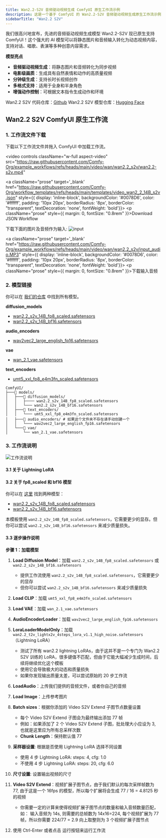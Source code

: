 ```yaml
---
title: Wan2.2-S2V 音频驱动视频生成 ComfyUI 原生工作流示例
description: 这是一个基于 ComfyUI 的 Wan2.2-S2V 音频驱动视频生成原生工作流示例。
sidebarTitle: "Wan2.2 S2V"
---
```


我们很高兴地宣布，先进的音频驱动视频生成模型 Wan2.2-S2V 现已原生支持 ComfyUI！这个强大的 AI 模型可以将静态图片和音频输入转化为动态视频内容，支持对话、唱歌、表演等多种创意内容需求。

**模型亮点**
- **音频驱动视频生成**：将静态图片和音频转化为同步视频
- **电影级画质**：生成具有自然表情和动作的高质量视频
- **分钟级生成**：支持长时长视频创作
- **多格式支持**：适用于全身和半身角色
- **增强动作控制**：可根据文本指令生成动作和环境

Wan2.2 S2V 代码仓库：[Github](https://github.com/aigc-apps/VideoX-Fun)
Wan2.2 S2V 模型仓库：[Hugging Face](https://huggingface.co/Wan-AI/Wan2.2-S2V-14B)


## Wan2.2 S2V ComfyUI 原生工作流

<UpdateReminder/>

### 1. 工作流文件下载

下载以下工作流文件并拖入 ComfyUI 中加载工作流。

<video
  controls
  className="w-full aspect-video"
  src="https://raw.githubusercontent.com/Comfy-Org/example_workflows/refs/heads/main/video/wan/wan2.2_s2v/wan2.2-s2v.mp4"
></video>

<a className="prose"  target='_blank'  href="https://raw.githubusercontent.com/Comfy-Org/workflow_templates/refs/heads/main/templates/video_wan2_2_14B_s2v.json" style={{ display: 'inline-block', backgroundColor: '#0078D6', color: '#ffffff', padding: '10px 20px', borderRadius: '8px', borderColor: "transparent", textDecoration: 'none', fontWeight: 'bold'}}>
    <p className="prose" style={{ margin: 0, fontSize: "0.8rem" }}>Download JSON Workflow</p>
</a>

下载下面的图片及音频作为输入:
![input](https://raw.githubusercontent.com/Comfy-Org/example_workflows/refs/heads/main/video/wan/wan2.2_s2v/input.jpg)

<a className="prose"  target='_blank'  href="https://raw.githubusercontent.com/Comfy-Org/example_workflows/refs/heads/main/video/wan/wan2.2_s2v/input_audio.MP3" style={{ display: 'inline-block', backgroundColor: '#0078D6', color: '#ffffff', padding: '10px 20px', borderRadius: '8px', borderColor: "transparent", textDecoration: 'none', fontWeight: 'bold'}}>
    <p className="prose" style={{ margin: 0, fontSize: "0.8rem" }}>下载输入音频</p>
</a>

### 2. 模型链接

你可以在 [我们的仓库](https://huggingface.co/Comfy-Org/Wan_2.2_ComfyUI_Repackaged) 中找到所有模型。

**diffusion_models**       
- [wan2.2_s2v_14B_fp8_scaled.safetensors](https://huggingface.co/Comfy-Org/Wan_2.2_ComfyUI_Repackaged/resolve/main/split_files/diffusion_models/wan2.2_s2v_14B_fp8_scaled.safetensors)
- [wan2.2_s2v_14B_bf16.safetensors](https://huggingface.co/Comfy-Org/Wan_2.2_ComfyUI_Repackaged/resolve/main/split_files/diffusion_models/wan2.2_s2v_14B_bf16.safetensors)

**audio_encoders**
- [wav2vec2_large_english_fp16.safetensors](https://huggingface.co/Comfy-Org/Wan_2.2_ComfyUI_Repackaged/resolve/main/split_files/audio_encoders/wav2vec2_large_english_fp16.safetensors)

**vae**
- [wan_2.1_vae.safetensors](https://huggingface.co/Comfy-Org/Wan_2.2_ComfyUI_Repackaged/resolve/main/split_files/vae/wan_2.1_vae.safetensors)

**text_encoders**   
- [umt5_xxl_fp8_e4m3fn_scaled.safetensors](https://huggingface.co/Comfy-Org/Wan_2.1_ComfyUI_repackaged/resolve/main/split_files/text_encoders/umt5_xxl_fp8_e4m3fn_scaled.safetensors)


```
ComfyUI/
├───📂 models/
│   ├───📂 diffusion_models/
│   │   ├──── wan2.2_s2v_14B_fp8_scaled.safetensors
│   │   └─── wan2.2_s2v_14B_bf16.safetensors
│   ├───📂 text_encoders/
│   │   └─── umt5_xxl_fp8_e4m3fn_scaled.safetensors 
│   ├───📂 audio_encoders/ # 如果这个文件夹不存在请手动创建一个
│   │   └─── wav2vec2_large_english_fp16.safetensors 
│   └───📂 vae/
│       └── wan_2.1_vae.safetensors
```


### 3. 工作流说明

![工作流说明](/images/tutorial/video/wan/wan_2.2_14b_s2v.jpg)

#### 3.1 关于 Lightning LoRA


#### 3.2 关于 fp8_scaled 和 bf16 模型

你可以在 [这里](https://huggingface.co/Comfy-Org/Wan_2.2_ComfyUI_Repackaged/tree/main/split_files/diffusion_models) 找到两种模型：

- [wan2.2_s2v_14B_fp8_scaled.safetensors](https://huggingface.co/Comfy-Org/Wan_2.2_ComfyUI_Repackaged/resolve/main/split_files/diffusion_models/wan2.2_s2v_14B_fp8_scaled.safetensors)
- [wan2.2_s2v_14B_bf16.safetensors](https://huggingface.co/Comfy-Org/Wan_2.2_ComfyUI_Repackaged/resolve/main/split_files/diffusion_models/wan2.2_s2v_14B_bf16.safetensors)

本模板使用 `wan2.2_s2v_14B_fp8_scaled.safetensors`，它需要更少的显存。但你可以尝试 `wan2.2_s2v_14B_bf16.safetensors` 来减少质量损失。

#### 3.3 逐步操作说明

**步骤 1：加载模型**
1. **Load Diffusion Model**：加载 `wan2.2_s2v_14B_fp8_scaled.safetensors` 或 `wan2.2_s2v_14B_bf16.safetensors`
    - 提供工作流使用 `wan2.2_s2v_14B_fp8_scaled.safetensors`，它需要更少的显存
    - 但你可以尝试 `wan2.2_s2v_14B_bf16.safetensors` 来减少质量损失
2. **Load CLIP**：加载 `umt5_xxl_fp8_e4m3fn_scaled.safetensors`
3. **Load VAE**：加载 `wan_2.1_vae.safetensors`
4. **AudioEncoderLoader**：加载 `wav2vec2_large_english_fp16.safetensors`
5. **LoraLoaderModelOnly**：加载 `wan2.2_t2v_lightx2v_4steps_lora_v1.1_high_noise.safetensors`（Lightning LoRA）
    - 测试了所有 wan2.2 lightning LoRAs，由于这并不是一个专门为 Wan2.2 S2V 训练的 LoRA，很多键值不匹配，但由于它能大幅减少生成时间，后续将继续优化这个模板
    - 使用它会导致极大的动态和质量损失
    - 如果你发现输出质量太差，可以尝试原始的 20 步工作流
6. **LoadAudio**：上传我们提供的音频文件，或者你自己的音频
7. **Load Image**：上传参考图片
8. **Batch sizes**：根据你添加的 Video S2V Extend 子图节点数量设置
   - 每个 Video S2V Extend 子图会为最终输出添加 77 帧
   - 例如：如果添加了 2 个 Video S2V Extend 子图，批处理大小应设为 3, 也就是这里应为所有总采样次数 
   - **Chunk Length**：保持默认值 77

9. **采样器设置**: 根据是否使用 Lightning LoRA 选择不同设置
   - 使用 4 步 Lightning LoRA: steps: 4, cfg: 1.0
   - 不使用 4 步 Lightning LoRA: steps: 20, cfg: 6.0
10. **尺寸设置**: 设置输出视频的尺寸
11. **Video S2V Extend**：视频扩展子图节点，由于我们默认的每次采样帧数为 77, 由于这是一个 16fps 的模型，所以每个扩展将会生成 77 / 16 = 4.8125 秒的视频
    - 你需要一定的计算来使得视频扩展子图节点的数量和输入音频数量匹配，如： 输入音频为 14s, 则需要的总帧数为 14x16=224, 每个视频扩展为 77 帧，所以你需要 224/77 = 2.9 向上取整则为 3 个视频扩展子图节点
12. 使用 Ctrl-Enter 或者点击 运行按钮来运行工作流

